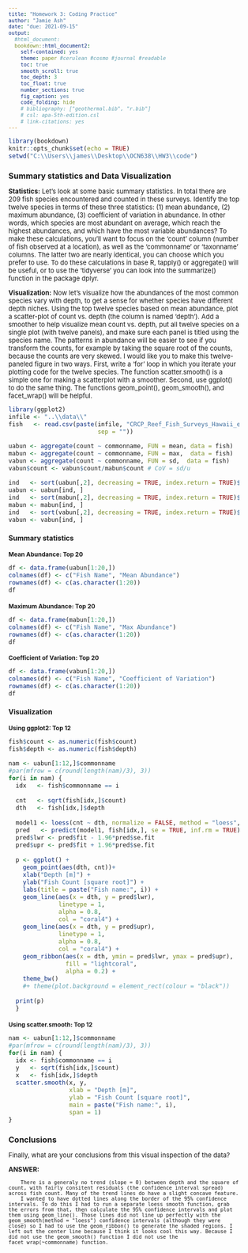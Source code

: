 ```yaml
---
title: "Homework 3: Coding Practice"
author: "Jamie Ash"
date: "due: 2021-09-15"
output: 
  #html_document: 
  bookdown::html_document2:  
    self-contained: yes
    theme: paper #cerulean #cosmo #journal #readable
    toc: true
    smooth_scroll: true
    toc_depth: 3
    toc_float: true
    number_sections: true
    fig_caption: yes
    code_folding: hide
    # bibliography: ["geothermal.bib", "r.bib"]
    # csl: apa-5th-edition.csl
    # link-citations: yes
---  
```


<style type="text/css">  
/* Note: CSS uses C-style commenting. */
h1.title{font-size:22px; text-align:center;}
h4.author{font-size:16px; text-align:center;}
h4.date{font-size:16px; text-align:center;}
body{ /* Normal  */ font-size: 13px}
td {  /* Table   */ font-size: 12px}
h1 { /* Header 1 */ font-size: 16px}
h2 { /* Header 2 */ font-size: 14px}
h3 { /* Header 3 */ font-size: 12px}
.math{ font-size: 10pt;}
.hi{ /* hanging indents */ 
    padding-left:22px; 
    text-indent:-22px;
}
blockquote {  
    padding: 10px 20px;
    margin: 0 0 20px;
    font-size: 12px;
    border-left: 5px solid #eee;
}
code.r{ /* code */ 
       font-size: 12px;
}
pre{/*preformatted text*/ 
    font-size: 12px;
}
p.caption {/* figure captions */ 
    font-size: 1.0em;
    font-style: italic; 
} 
</style>

<style>
.vscroll-plot {
    width: 800px;
    height: 400px;
    overflow-y: scroll;
    overflow-x: hidden;
}
</style>

```r
library(bookdown)
knitr::opts_chunk$set(echo = TRUE)
setwd("C:\\Users\\james\\Desktop\\OCN638\\HW3\\code")
```

# Summary statistics and Data Visualization {.tabset}
**Statistics:** Let’s look at some basic summary statistics. In total there are 209 fish species encountered and counted in these surveys. Identify the top twelve species in terms of these three statistics: (1) mean abundance, (2) maximum abundance, (3) coefficient of variation in abundance. In other words, which species are most abundant on average, which reach the highest abundances, and which have the most variable abundances? To make these calculations, you’ll want to focus on the ‘count’ column (number of fish observed at a location), as well as the ‘commonname’ or ‘taxonname’ columns. The latter two are nearly identical, you can choose which you prefer to use. To do these calculations in base R, tapply() or aggregate() will be useful, or to use the ‘tidyverse’ you can look into the summarize() function in the package dplyr.  
    
**Visualization:** Now let’s visualize how the abundances of the most common species vary with depth, to get a sense for whether species have different depth niches. Using the top twelve species based on mean abundance, plot a scatter-plot of count vs. depth (the column is named ‘depth’). Add a smoother to help visualize mean count vs. depth, put all twelve species on a single plot (with twelve panels), and make sure each panel is titled using the species name. The patterns in abundance will be easier to see if you transform the counts, for example by taking the square root of the counts, because the counts are very skewed. I would like you to make this twelve-paneled figure in two ways. First, write a ‘for’ loop in which you iterate your plotting code for the twelve species. The function scatter.smooth() is a simple one for making a scatterplot with a smoother. Second, use ggplot() to do the same thing. The functions geom_point(), geom_smooth(), and facet_wrap() will be helpful. 

```r
library(ggplot2)
infile <- "..\\data\\"
fish   <- read.csv(paste(infile, "CRCP_Reef_Fish_Surveys_Hawaii_expanded.csv", 
                         sep = ""))

uabun <- aggregate(count ~ commonname, FUN = mean, data = fish)
mabun <- aggregate(count ~ commonname, FUN = max,  data = fish)
vabun <- aggregate(count ~ commonname, FUN = sd,  data = fish)
vabun$count <- vabun$count/mabun$count # CoV = sd/u

ind   <- sort(uabun[,2], decreasing = TRUE, index.return = TRUE)$ix
uabun <- uabun[ind, ]
ind   <- sort(mabun[,2], decreasing = TRUE, index.return = TRUE)$ix
mabun <- mabun[ind, ]
ind   <- sort(vabun[,2], decreasing = TRUE, index.return = TRUE)$ix
vabun <- vabun[ind, ]
```
## Summary statistics {.tabset}

### Mean Abundance: Top 20
```r
df <- data.frame(uabun[1:20,])
colnames(df) <- c("Fish Name", "Mean Abundance")
rownames(df) <- c(as.character(1:20))
df
```

### Maximum Abundance: Top 20
```r
df <- data.frame(mabun[1:20,])
colnames(df) <- c("Fish Name", "Max Abundance")
rownames(df) <- c(as.character(1:20))
df
```

### Coefficient of Variation: Top 20
```r
df <- data.frame(vabun[1:20,])
colnames(df) <- c("Fish Name", "Coefficient of Variation")
rownames(df) <- c(as.character(1:20))
df
```

## Visualization {.tabset}

### Using ggplot2: Top 12

```r

fish$count <- as.numeric(fish$count)
fish$depth <- as.numeric(fish$depth)

nam <- uabun[1:12,]$commonname
#par(mfrow = c(round(length(nam)/3), 3))
for(i in nam) {
  idx   <- fish$commonname == i
  
  cnt   <- sqrt(fish[idx,]$count)
  dth   <- fish[idx,]$depth
  
  model1 <- loess(cnt ~ dth, normalize = FALSE, method = "loess", span = 1)
  pred   <- predict(model1, fish[idx,], se = TRUE, inf.rm = TRUE)
  pred$lwr <- pred$fit - 1.96*pred$se.fit
  pred$upr <- pred$fit + 1.96*pred$se.fit
  
  p <- ggplot() + 
    geom_point(aes(dth, cnt))+
    xlab("Depth [m]") +
    ylab("Fish Count [square root]") +
    labs(title = paste("Fish name:", i)) + 
    geom_line(aes(x = dth, y = pred$lwr), 
              linetype = 1, 
              alpha = 0.8, 
              col = "coral4") +
    geom_line(aes(x = dth, y = pred$upr), 
              linetype = 1, 
              alpha = 0.8, 
              col = "coral4") +
    geom_ribbon(aes(x = dth, ymin = pred$lwr, ymax = pred$upr), 
                fill = "lightcoral", 
                alpha = 0.2) +
    theme_bw()
    #+ theme(plot.background = element_rect(colour = "black"))
  
  print(p)
  }
```

### Using scatter.smooth: Top 12

```r
nam <- uabun[1:12,]$commonname
#par(mfrow = c(round(length(nam)/3), 3))
for(i in nam) {
  idx <- fish$commonname == i
  y   <- sqrt(fish[idx,]$count)
  x   <- fish[idx,]$depth
  scatter.smooth(x, y, 
                 xlab = "Depth [m]", 
                 ylab = "Fish Count [square root]",
                 main = paste("Fish name:", i),
                 span = 1) 
}
```

# Conclusions
Finally, what are your conclusions from this visual inspection of the data? 

**ANSWER:** 
 
        There is a generaly no trend (slope = 0) between depth and the square of count, with fairly consitent residuals (the confidence interval spread) across fish count. Many of the trend lines do have a slight concave feature.
        I wanted to have dotted lines along the border of the 95% confidence intervals. To do this I had to run a separate loess smooth function, grab the errors from that, then calculate the 95% confidence intervals and plot them using geom_line(). Those lines did not line up perfectly with the geom_smooth(method = "loess") confidence intervals (although they were close) so I had to use the geom_ribbon() to generate the shaded regions. I left out the center line because I think it looks cool this way. Because I did not use the geom_smooth() function I did not use the facet_wrap(~commonname) function. 









